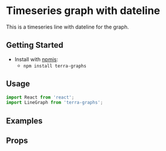 
# Timeseries graph with dateline

This is a timeseries line with dateline for the graph.

## Getting Started

- Install with [npmjs](https://www.npmjs.com):
  - `npm install terra-graphs`

## Usage

```jsx
import React from 'react';
import LineGraph from 'terra-graphs';
```
## Examples
<LineGraph />

## Props
<PropsTable />